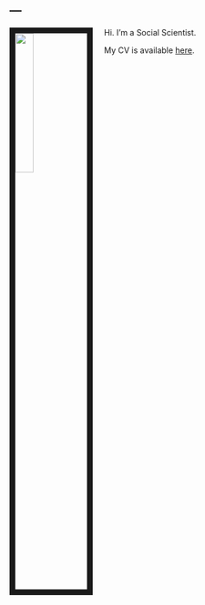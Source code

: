 ---
---

<link rel="stylesheet" href="styles.css" type="text/css">

<img src="images/peter.jpg" style="width:25%; border:10px solid; margin-right: 20px" align="left">

Hi. I'm a Social Scientist. 

<!-- I currently consult for the [Center for Effective Lawmaking](https://thelawmakers.org/)  -->

My CV is available [here](files/Bucchianeri_CV_Web.pdf).